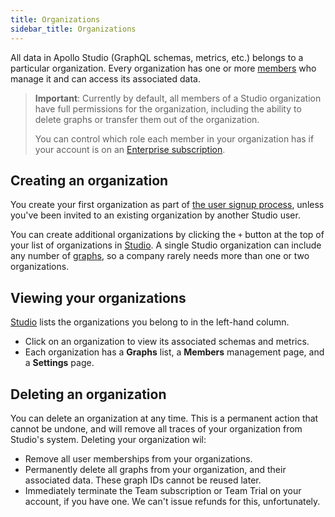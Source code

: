 ```yaml
---
title: Organizations
sidebar_title: Organizations
---
```


All data in Apollo Studio (GraphQL schemas, metrics, etc.) belongs to a particular organization. Every organization has one or more [members](./members/) who manage it and can access its associated data.

> **Important**: Currently by default, all members of a Studio organization have full permissions for the organization, including the ability to delete graphs or transfer them out of the organization.
>
> You can control which role each member in your organization has if your account is on an [Enterprise subscription](https://apollographql.com/pricing).

## Creating an organization

You create your first organization as part of [the user signup process](./account/), unless you've been invited to an existing organization by another Studio user.

You can create additional organizations by clicking the `+` button at the top of your list of organizations in [Studio](https://studio.apollographql.com). A single Studio organization can include any number of [graphs](./graphs/), so a company rarely needs more than one or two organizations.

## Viewing your organizations

[Studio](https://studio.apollographql.com) lists the organizations you belong to in the left-hand column.

* Click on an organization to view its associated schemas and metrics.
* Each organization has a **Graphs** list, a **Members** management page, and a **Settings** page.

## Deleting an organization

You can delete an organization at any time. This is a permanent action that cannot be undone, and will remove all traces of your organization from Studio's system.
Deleting your organization wil:

* Remove all user memberships from your organizations.
* Permanently delete all graphs from your organization, and their associated data. These graph IDs cannot be reused later.
* Immediately terminate the Team subscription or Team Trial on your account, if you have one. We can't issue refunds for this, unfortunately.
